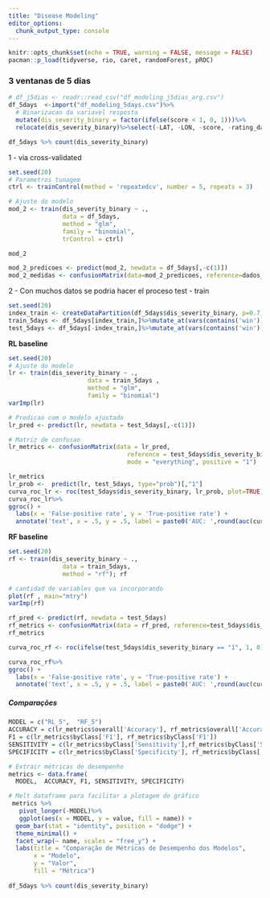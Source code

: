 ```yaml
---
title: "Disease Modeling"
editor_options: 
  chunk_output_type: console
---
```


```r
knitr::opts_chunk$set(echo = TRUE, warning = FALSE, message = FALSE)
pacman::p_load(tidyverse, rio, caret, randomForest, pROC)
```

### 3 ventanas de 5 dias

```r
# df_j5dias <- readr::read_csv("df_modeling_j5dias_arg.csv")
df_5days  <-import("df_modeling_5days.csv")%>%
  # Binarizacao da variavel resposta
  mutate(dis_severity_binary = factor(ifelse(score < 1, 0, 1)))%>%
  relocate(dis_severity_binary)%>%select(-LAT, -LON, -score, -rating_date)

df_5days %>% count(dis_severity_binary)
```


1 - via cross-validated

```r
set.seed(20)
# Parametros tunagem
ctrl <- trainControl(method = 'repeatedcv', number = 5, repeats = 3)

# Ajuste do modelo
mod_2 <- train(dis_severity_binary ~ ., 
               data = df_5days, 
               method = "glm", 
               family = "binomial", 
               trControl = ctrl)

mod_2

mod_2_predicoes <- predict(mod_2, newdata = df_5days[,-c(1)])
mod_2_medidas <- confusionMatrix(data=mod_2_predicoes, reference=dados_teste_j15dias$info_doenca, mode="everything", positive="1"); mod_2_medidas
```


2 - Con muchos datos se podria hacer el proceso test - train

```r
set.seed(20)
index_train <- createDataPartition(df_5days$dis_severity_binary, p=0.7, list=FALSE)
train_5days <- df_5days[index_train,]%>%mutate_at(vars(contains('win')), list(~scale(.))) 
test_5days <- df_5days[-index_train,]%>%mutate_at(vars(contains('win')), list(~scale(.))) 
```

**RL baseline**

```r
set.seed(20)
# Ajuste do modelo
lr <- train(dis_severity_binary ~ ., 
                      data = train_5days , 
                      method = "glm", 
                      family = "binomial")
varImp(lr)

# Predicao com o modelo ajustado
lr_pred <- predict(lr, newdata = test_5days[,-c(1)])

# Matriz de confusao
lr_metrics <- confusionMatrix(data = lr_pred, 
                                 reference = test_5days$dis_severity_binary, 
                                 mode = "everything", positive = "1")

lr_metrics
lr_prob <-  predict(lr, test_5days, type="prob")[,"1"]
curva_roc_lr <- roc(test_5days$dis_severity_binary, lr_prob, plot=TRUE) 
curva_roc_lr%>% 
ggroc() +
  labs(x = 'False-positive rate', y = 'True-positive rate') +
  annotate('text', x = .5, y = .5, label = paste0('AUC: ',round(auc(curva_roc_lr), digits = 2)))
```

**RF baseline**

```r
set.seed(20)
rf <- train(dis_severity_binary ~ ., 
               data = train_5days, 
               method = "rf"); rf 

# cantidad de variables que va incorporando 
plot(rf , main="mtry")
varImp(rf)

rf_pred <- predict(rf, newdata = test_5days)
rf_metrics <- confusionMatrix(data = rf_pred, reference=test_5days$dis_severity_binary, positive="1", mode="everything")
rf_metrics

curva_roc_rf <- roc(ifelse(test_5days$dis_severity_binary == "1", 1, 0), as.numeric(rf_pred))

curva_roc_rf%>% 
ggroc() +
  labs(x = 'False-positive rate', y = 'True-positive rate') +
  annotate('text', x = .5, y = .5, label = paste0('AUC: ',round(auc(curva_roc_rf), digits = 2)))

```

##### Comparações

```r
MODEL = c("RL_5",  "RF_5")
ACCURACY = c(lr_metrics$overall['Accuracy'], rf_metrics$overall['Accuracy'])
F1 = c(lr_metrics$byClass['F1'], rf_metrics$byClass['F1'])
SENSITIVITY = c(lr_metrics$byClass['Sensitivity'],rf_metrics$byClass['Sensitivity'])
SPECIFICITY = c(lr_metrics$byClass['Specificity'], rf_metrics$byClass['Specificity'])
```


```r
# Extrair métricas de desempenho
metrics <- data.frame(
  MODEL,  ACCURACY, F1, SENSITIVITY, SPECIFICITY)

# Melt dataframe para facilitar a plotagem do gráfico
 metrics %>% 
   pivot_longer(-MODEL)%>%
   ggplot(aes(x = MODEL, y = value, fill = name)) +
  geom_bar(stat = "identity", position = "dodge") +
  theme_minimal() +
  facet_wrap(~ name, scales = "free_y") +
  labs(title = "Comparação de Métricas de Desempenho dos Modelos",
       x = "Modelo",
       y = "Valor",
       fill = "Métrica")
 
df_5days %>% count(dis_severity_binary) 
```

